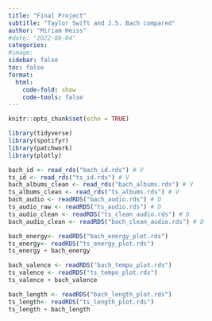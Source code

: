 ```yaml
---
title: "Final Project"
subtitle: "Taylor Swift and J.S. Bach compared"
author: "Miriam Heiss"
#date: "2022-08-04"
categories:
#image:  
sidebar: false
toc: false
format:
  html:
    code-fold: show
    code-tools: false
---
```


```r
knitr::opts_chunk$set(echo = TRUE)
```

```r
library(tidyverse)
library(spotifyr)
library(patchwork)
library(plotly)
```

```r
bach_id <- read_rds("bach_id.rds") # V
ts_id <- read_rds("ts_id.rds") # V
bach_albums_clean <- read_rds("bach_albums.rds") # V
ts_albums_clean <- read_rds("ts_albums.rds") # V
bach_audio <- readRDS("bach_audio.rds") # D
ts_audio_raw <- readRDS("ts_audio.rds") # D
ts_audio_clean <- readRDS("ts_clean_audio.rds") # D
bach_audio_clean <- readRDS("bach_clean_audio.rds") # D
```

```r
bach_energy<- readRDS("bach_energy_plot.rds")
ts_energy<- readRDS("ts_energy_plot.rds")
ts_energy + bach_energy
```

```r
bach_valence <- readRDS("bach_tempo_plot.rds")
ts_valence <- readRDS("ts_tempo_plot.rds")
ts_valence + bach_valence
```

::: {.column-page-inset}

```r
bach_length <- readRDS("bach_length_plot.rds")
ts_length<- readRDS("ts_length_plot.rds")
ts_length + bach_length
```
:::
